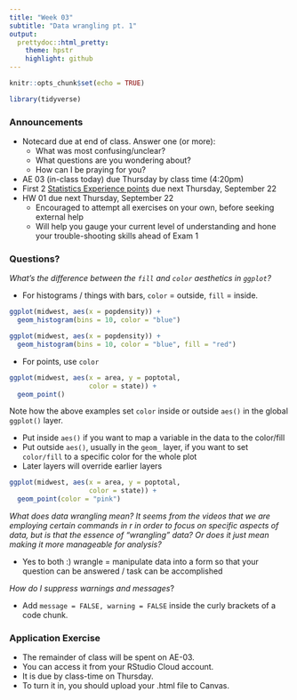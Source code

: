 ```yaml
---
title: "Week 03"
subtitle: "Data wrangling pt. 1"
output: 
  prettydoc::html_pretty:
    theme: hpstr
    highlight: github
---
```


```r
knitr::opts_chunk$set(echo = TRUE)
```

```r
library(tidyverse)
```


### Announcements

- Notecard due at end of class. Answer one (or more):
    + What was most confusing/unclear?
    + What questions are you wondering about?
    + How can I be praying for you? 
- AE 03 (in-class today) due Thursday by class time (4:20pm)
- First 2 [Statistics Experience points](https://kgfitzgerald.github.io/APU_MATH_250/hw/se-01.html) due next Thursday, September 22
- HW 01 due next Thursday, September 22
    + Encouraged to attempt all exercises on your own, before seeking external help
    + Will help you gauge your current level of understanding and hone your trouble-shooting skills ahead of Exam 1

### Questions?

*What's the difference between the `fill` and `color` aesthetics in `ggplot`?*

+ For histograms / things with bars, `color` = outside, `fill` = inside.
```r
ggplot(midwest, aes(x = popdensity)) +
  geom_histogram(bins = 10, color = "blue")

ggplot(midwest, aes(x = popdensity)) +
  geom_histogram(bins = 10, color = "blue", fill = "red")
```

+ For points, use `color`
```r
ggplot(midwest, aes(x = area, y = poptotal, 
                    color = state)) +
  geom_point()
```

Note how the above examples set `color` inside or outside `aes()` in the global `ggplot()` layer.

+ Put inside `aes()` if you want to map a variable in the data to the color/fill
+ Put outside `aes()`, usually in the `geom_` layer, if you want to set `color/fill` to a specific color for the whole plot
+ Later layers will override earlier layers

```r
ggplot(midwest, aes(x = area, y = poptotal, 
                    color = state)) +
  geom_point(color = "pink")
```

*What does data wrangling mean? It seems from the videos that we are employing certain commands in r in order to focus on specific aspects of data, but is that the essence of "wrangling" data? Or does it just mean making it more manageable for analysis?*

+ Yes to both :) wrangle = manipulate data into a form so that your question can be answered / task can be accomplished

*How do I suppress warnings and messages*?

+ Add `message = FALSE, warning = FALSE` inside the curly brackets of a code chunk. 

### Application Exercise

- The remainder of class will be spent on AE-03. 
- You can access it from your RStudio Cloud account. 
- It is due by class-time on Thursday. 
- To turn it in, you should upload your .html file to Canvas.